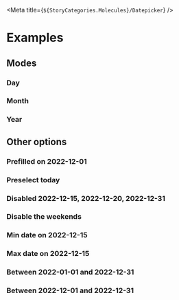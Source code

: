 
<Meta title={`${StoryCategories.Molecules}/Datepicker`} />

<Docs />

# Examples

## Modes

### Day

<Canvas>
    <div class="flex h-96 justify-center p-12">
        <p-datepicker />
    </div>
</Canvas>

### Month

<Canvas>
    <div class="flex h-96 justify-center p-12">
        <p-datepicker mode="month" />
    </div>
</Canvas>

### Year

<Canvas>
    <div class="flex h-96 justify-center p-12">
        <p-datepicker mode="year" />
    </div>
</Canvas>

## Other options

### Prefilled on 2022-12-01

<Canvas>
    <div class="flex h-96 justify-center p-12">
        <p-datepicker value="2022-12-01" />
    </div>
</Canvas>

### Preselect today

<Canvas>
    <div class="flex h-96 justify-center p-12">
        <p-datepicker preselect-today />
    </div>
</Canvas>

### Disabled 2022-12-15, 2022-12-20, 2022-12-31

<Canvas>
    <div class="flex h-96 justify-center p-12">
        <p-datepicker disabled-dates='["2022-12-15","2022-12-20","2022-12-31"]' />
    </div>
</Canvas>

### Disable the weekends

<Canvas>
    <div class="flex h-96 justify-center p-12">
        <p-datepicker disable-weekends={true} />
    </div>
</Canvas>

### Min date on 2022-12-15

<Canvas>
    <div class="flex h-96 justify-center p-12">
        <p-datepicker min-date="2022-12-15" />
    </div>
</Canvas>

### Max date on 2022-12-15

<Canvas>
    <div class="flex h-96 justify-center p-12">
        <p-datepicker max-date="2022-12-15" />
    </div>
</Canvas>

### Between 2022-01-01 and 2022-12-31

<Canvas>
    <div class="flex h-96 justify-center p-12">
        <p-datepicker min-date="2022-01-01" max-date="2022-12-31" />
    </div>
</Canvas>

### Between 2022-12-01 and 2022-12-31

<Canvas>
    <div class="flex h-96 justify-center p-12">
        <p-datepicker min-date="2022-12-01" max-date="2022-12-31" />
    </div>
</Canvas>
